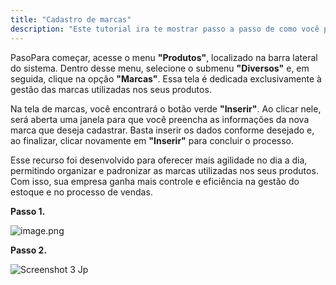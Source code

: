 ```yaml
---
title: "Cadastro de marcas"
description: "Este tutorial ira te mostrar passo a passo de como você poderá fazer o cadastro de marcas."
---
```


PasoPara começar, acesse o menu **"Produtos"**, localizado na barra lateral do sistema. Dentro desse menu, selecione o submenu **"Diversos"** e, em seguida, clique na opção **"Marcas"**. Essa tela é dedicada exclusivamente à gestão das marcas utilizadas nos seus produtos.

Na tela de marcas, você encontrará o botão verde **"Inserir"**. Ao clicar nele, será aberta uma janela para que você preencha as informações da nova marca que deseja cadastrar. Basta inserir os dados conforme desejado e, ao finalizar, clicar novamente em **"Inserir"** para concluir o processo.

Esse recurso foi desenvolvido para oferecer mais agilidade no dia a dia, permitindo organizar e padronizar as marcas utilizadas nos seus produtos. Com isso, sua empresa ganha mais controle e eficiência na gestão do estoque e no processo de vendas.

**Passo 1.**

![image.png](/image.png)

**Passo 2.**

![Screenshot 3 Jp](/images/Screenshot_3.jpg)